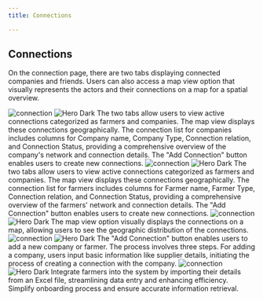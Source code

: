 ```yaml
---
title: Connections

---
```

## Connections
On the connection page, there are two tabs displaying connected companies and friends. Users can also access a map view option that visually represents the actors and their connections on a map for a spatial overview.


<Steps>
  <Step title="Connections - Company">
   <img
  className="block dark:hidden"
  src="/images/img/connection-list.png"
  alt="connection"
/>
<img
  className="hidden dark:block"
  src="/images/img/connection-list-b.png"
  alt="Hero Dark"
/>
    The two tabs allow users to view active connections categorized as farmers and companies. The map view displays these connections geographically. The connection list for companies includes columns for Company name, Company Type, Connection relation, and Connection Status, providing a comprehensive overview of the company's network and connection details. The "Add Connection" button enables users to create new connections.
  </Step>
  <Step title="Connections - Farmers">
     <img
  className="block dark:hidden"
  src="/images/img/connection-list.png"
  alt="connection"
/>
<img
  className="hidden dark:block"
  src="/images/img/connection-list-b.png"
  alt="Hero Dark"
/>
    The two tabs allow users to view active connections categorized as farmers and companies. The map view displays these connections geographically. The connection list for farmers includes columns for Farmer name, Farmer Type, Connection relation, and Connection Status, providing a comprehensive overview of the farmers' network and connection details. The "Add Connection" button enables users to create new connections.
  </Step>


<Step title="Connections - Map report">
   <img
  className="block dark:hidden"
  src="/images/img/connections.png"
  alt="connection"
/>
<img
  className="hidden dark:block"
  src="/images/img/connections-b.png"
  alt="Hero Dark"
/>
    The map view option visually displays the connections on a map, allowing users to see the geographic distribution of the connections.
  </Step>


<Step title="Connections - Add connection">
   <img
  className="block dark:hidden"
  src="/images/img/addconnection.png"
  alt="connection"
/>
<img
  className="hidden dark:block"
  src="/images/img/addconnection-b.png"
  alt="Hero Dark"
/>
    The "Add Connection" button enables users to add a new company or farmer. The process involves three steps. For adding a company, users input basic information like supplier details, initiating the process of creating a connection with the company.
  </Step>



<Step title="Manage farmers">
   <img
  className="block dark:hidden"
  src="/images/img/managefarmer.png"
  alt="connection"
/>
<img
  className="hidden dark:block"
    src="/images/img/managefarmer-b.png"
  alt="Hero Dark"
/>
    Integrate farmers into the system by importing their details from an Excel file, streamlining data entry and enhancing efficiency. Simplify onboarding process and ensure accurate information retrieval.
  </Step>
</Steps>







